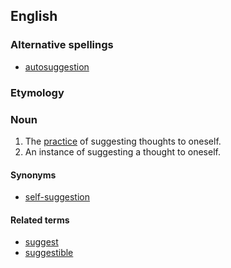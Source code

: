 ==English==

===Alternative spellings===
*[[autosuggestion]]

===Etymology===
{{prefix|auto|suggestion}}

===Noun===
{{en-noun}}

# The [[practice]] of suggesting thoughts to oneself.
# An instance of suggesting a thought to oneself.

====Synonyms====
*[[self-suggestion]]

====Related terms====
*[[suggest]]
*[[suggestible]]
